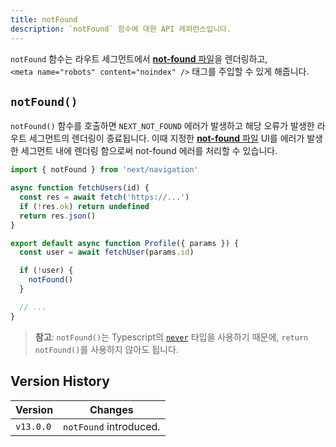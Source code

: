 ```yaml
---
title: notFound
description: `notFound` 함수에 대한 API 레퍼런스입니다.
---
```


`notFound` 함수는 라우트 세그먼트에서 [**not-found** 파일](/docs/app/api-reference/file-conventions/not-found)을 렌더링하고,<br/>`<meta name="robots" content="noindex" />` 태그를 주입할 수 있게 해줍니다.

## `notFound()`

`notFound()` 함수를 호출하면 `NEXT_NOT_FOUND` 에러가 발생하고 해당 오류가 발생한 라우트 세그먼트의 렌더링이 종료됩니다. 이때 지정한 [**not-found**
파일](/docs/app/api-reference/file-conventions/not-found) UI를 에러가 발생한 세그먼트 내에 렌더링 함으로써 not-found 에러를 처리할 수 있습니다.

```jsx filename="app/user/[id]/page.js"
import { notFound } from 'next/navigation'

async function fetchUsers(id) {
  const res = await fetch('https://...')
  if (!res.ok) return undefined
  return res.json()
}

export default async function Profile({ params }) {
  const user = await fetchUser(params.id)

  if (!user) {
    notFound()
  }

  // ...
}
```

> **참고**: `notFound()`는 Typescript의 [`never`](https://www.typescriptlang.org/docs/handbook/2/functions.html#never) 타입을 사용하기 때문에, `return notFound()`를 사용하지 않아도 됩니다.

## Version History

| Version   | Changes                |
| --------- | ---------------------- |
| `v13.0.0` | `notFound` introduced. |
